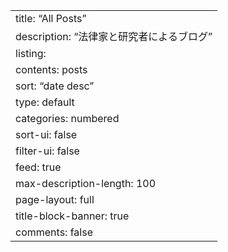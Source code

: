 ---
title: "All Posts"
description: "法律家と研究者によるブログ"
listing:
  contents: posts
  sort: "date desc"
  type: default
  categories: numbered
  sort-ui: false
  filter-ui: false
  feed: true
  max-description-length: 100
page-layout: full
title-block-banner: true
comments: false
---